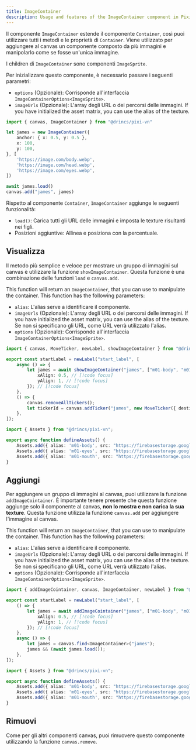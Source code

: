 ```yaml
---
title: ImageContainer
description: Usage and features of the ImageContainer component in Pixi’VN for grouping and manipulating multiple images as a single canvas component.
---
```


Il componente `ImageContainer` estende il componente <DynamicLink href="/start/canvas-components#base-components">`Container`</DynamicLink>, così puoi utilizzare tutti i metodi e le proprietà di `Container`. Viene utilizzato per aggiungere al canvas un componente composto da più immagini e manipolarlo come se fosse un'unica immagine.

I children di `ImageContainer` sono componenti <DynamicLink href="/start/canvas-images">`ImageSprite`</DynamicLink>.

Per inizializzare questo componente, è necessario passare i seguenti parametri:

- `options` (Opzionale): Corrisponde all'interfaccia `ImageContainerOptions<ImageSprite>`.
- `imageUrls` (Opzionale): L'array degli URL o dei percorsi delle immagini. If you have initialized the <DynamicLink href="/start/assets-management#initialize-the-asset-matrix-at-project-start">asset matrix</DynamicLink>, you can use the alias of the texture.

```ts
import { canvas, ImageContainer } from "@drincs/pixi-vn"

let james = new ImageContainer({
    anchor: { x: 0.5, y: 0.5 },
    x: 100,
    y: 100,
}, [
    'https://image.com/body.webp',
    'https://image.com/head.webp',
    'https://image.com/eyes.webp',
])

await james.load()
canvas.add("james", james)
```

Rispetto al componente `Container`, `ImageContainer` aggiunge le seguenti funzionalità:

- `load()`: Carica tutti gli URL delle immagini e imposta le texture risultanti nei figli.
- Posizioni aggiuntive: <DynamicLink href="/start/canvas-position">Allinea e posiziona con la percentuale</DynamicLink>.

## Visualizza

Il metodo più semplice e veloce per mostrare un gruppo di immagini sul canvas è utilizzare la funzione `showImageContainer`. Questa funzione è una combinazione delle funzioni `load` e <DynamicLink href="/start/canvas-functions#add-a-canvas-component">`canvas.add`</DynamicLink>.

This function will return an `ImageContainer`, that you can use to manipulate the container. This function has the following parameters:

- `alias`: L'<DynamicLink href="/start/canvas-alias">alias</DynamicLink> serve a identificare il componente.
- `imageUrls` (Opzionale): L'array degli URL o dei percorsi delle immagini. If you have initialized the <DynamicLink href="/start/assets-management#initialize-the-asset-matrix-at-project-start">asset matrix</DynamicLink>, you can use the alias of the texture. Se non si specificano gli URL, come URL verrà utilizzato l'alias.
- `options` (Opzionale): Corrisponde all'interfaccia `ImageContainerOptions<ImageSprite>`.

```ts tab="labels/startLabel.ts"
import { canvas, MoveTicker, newLabel, showImageContainer } from "@drincs/pixi-vn";

export const startLabel = newLabel("start_label", [
    async () => {
        let james = await showImageContainer("james", ["m01-body", "m01-eyes", "m01-mouth"], { // [!code focus]
            xAlign: 0.5, // [!code focus]
            yAlign: 1, // [!code focus]
        }); // [!code focus]
    },
    () => {
        canvas.removeAllTickers();
        let tickerId = canvas.addTicker("james", new MoveTicker({ destination: { x: 0, y: 1, type: "align" } }));
    },
]);
```

```ts tab="utils/defineAssets.ts"
import { Assets } from "@drincs/pixi-vn";

export async function defineAssets() {
    Assets.add({ alias: 'm01-body', src: "https://firebasestorage.googleapis.com/v0/b/pixi-vn.appspot.com/o/public%2Fbreakdown%2Fm01%2Fm01-body.webp?alt=media" })
    Assets.add({ alias: 'm01-eyes', src: "https://firebasestorage.googleapis.com/v0/b/pixi-vn.appspot.com/o/public%2Fbreakdown%2Fm01%2Fm01-eyes-smile.webp?alt=media" })
    Assets.add({ alias: 'm01-mouth', src: "https://firebasestorage.googleapis.com/v0/b/pixi-vn.appspot.com/o/public%2Fbreakdown%2Fm01%2Fm01-mouth-smile00.webp?alt=media" })
}
```

<Sandbox
  template="qz66sg"
  entry="/src/labels/startLabel.ts,/src/utils/assets-utility.ts"
/>

## Aggiungi

Per aggiungere un gruppo di immagini al canvas, puoi utilizzare la funzione `addImageCointainer`. È importante tenere presente che questa funzione aggiunge solo il componente al canvas, **non lo mostra e non carica la sua texture**. Questa funzione utilizza la funzione <DynamicLink href="/start/canvas-functions#add-a-canvas-component">`canvas.add`</DynamicLink> per aggiungere l'immagine al canvas.

This function will return an `ImageContainer`, that you can use to manipulate the container. This function has the following parameters:

- `alias`: L'<DynamicLink href="/start/canvas-alias">alias</DynamicLink> serve a identificare il componente.
- `imageUrls` (Opzionale): L'array degli URL o dei percorsi delle immagini. If you have initialized the <DynamicLink href="/start/assets-management#initialize-the-asset-matrix-at-project-start">asset matrix</DynamicLink>, you can use the alias of the texture. Se non si specificano gli URL, come URL verrà utilizzato l'alias.
- `options` (Opzionale): Corrisponde all'interfaccia `ImageContainerOptions<ImageSprite>`.

```ts tab="labels/startLabel.ts"
import { addImageCointainer, canvas, ImageContainer, newLabel } from "@drincs/pixi-vn";

export const startLabel = newLabel("start_label", [
    () => {
        let james = await addImageCointainer("james", ["m01-body", "m01-eyes", "m01-mouth"], { // [!code focus]
            xAlign: 0.5, // [!code focus]
            yAlign: 1, // [!code focus]
        }); // [!code focus]
    },
    async () => {
        let james = canvas.find<ImageContainer>("james");
        james && (await james.load());
    },
]);
```

```ts tab="utils/defineAssets.ts"
import { Assets } from "@drincs/pixi-vn";

export async function defineAssets() {
    Assets.add({ alias: 'm01-body', src: "https://firebasestorage.googleapis.com/v0/b/pixi-vn.appspot.com/o/public%2Fbreakdown%2Fm01%2Fm01-body.webp?alt=media" })
    Assets.add({ alias: 'm01-eyes', src: "https://firebasestorage.googleapis.com/v0/b/pixi-vn.appspot.com/o/public%2Fbreakdown%2Fm01%2Fm01-eyes-smile.webp?alt=media" })
    Assets.add({ alias: 'm01-mouth', src: "https://firebasestorage.googleapis.com/v0/b/pixi-vn.appspot.com/o/public%2Fbreakdown%2Fm01%2Fm01-mouth-smile00.webp?alt=media" })
}
```

<Sandbox
  template="ptqws3"
  entry="/src/labels/startLabel.ts,/src/utils/assets-utility.ts"
/>

## Rimuovi

Come per gli altri componenti canvas, puoi rimuovere questo componente utilizzando la funzione <DynamicLink href="/start/canvas-functions#remove-a-canvas-component">`canvas.remove`</DynamicLink>.
